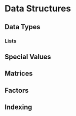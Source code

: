 Data Structures
===============


Data Types
----------

### Lists


Special Values
--------------


Matrices
--------

Factors
-------


Indexing
--------


